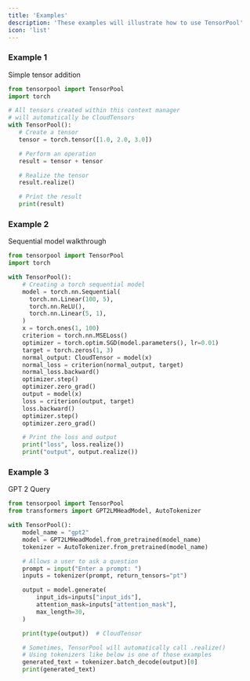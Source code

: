 ```yaml
---
title: 'Examples'
description: 'These examples will illustrate how to use TensorPool'
icon: 'list'
---
```

### Example 1
Simple tensor addition
```python
from tensorpool import TensorPool
import torch

# All tensors created within this context manager 
# will automatically be CloudTensors
with TensorPool():
   # Create a tensor
   tensor = torch.tensor([1.0, 2.0, 3.0])

   # Perform an operation
   result = tensor + tensor

   # Realize the tensor
   result.realize()

   # Print the result
   print(result)
```

### Example 2
Sequential model walkthrough
```python
from tensorpool import TensorPool
import torch

with TensorPool():
    # Creating a torch sequential model
    model = torch.nn.Sequential(
      torch.nn.Linear(100, 5),
      torch.nn.ReLU(),
      torch.nn.Linear(5, 1),
    )
    x = torch.ones(1, 100)
    criterion = torch.nn.MSELoss()
    optimizer = torch.optim.SGD(model.parameters(), lr=0.01)
    target = torch.zeros(1, 3)
    normal_output: CloudTensor = model(x)
    normal_loss = criterion(normal_output, target)
    normal_loss.backward()
    optimizer.step()
    optimizer.zero_grad()
    output = model(x)
    loss = criterion(output, target)
    loss.backward()
    optimizer.step()
    optimizer.zero_grad()

    # Print the loss and output
    print("loss", loss.realize())
    print("output", output.realize())
```

### Example 3
GPT 2 Query
```python
from tensorpool import TensorPool
from transformers import GPT2LMHeadModel, AutoTokenizer

with TensorPool():
    model_name = "gpt2"
    model = GPT2LMHeadModel.from_pretrained(model_name)
    tokenizer = AutoTokenizer.from_pretrained(model_name)

    # Allows a user to ask a question
    prompt = input("Enter a prompt: ")
    inputs = tokenizer(prompt, return_tensors="pt")

    output = model.generate(
        input_ids=inputs["input_ids"],
        attention_mask=inputs["attention_mask"],
        max_length=30,
    )

    print(type(output))  # CloudTensor

    # Sometimes, TensorPool will automatically call .realize() 
    # Using tokenizers like below is one of those examples
    generated_text = tokenizer.batch_decode(output)[0]
    print(generated_text)
```